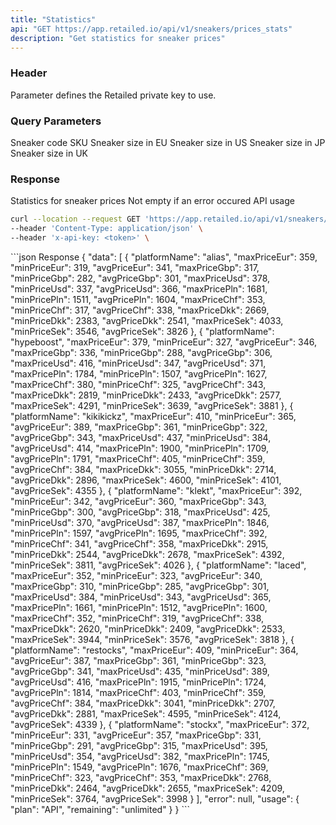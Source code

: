 ```yaml
---
title: "Statistics"
api: "GET https://app.retailed.io/api/v1/sneakers/prices_stats"
description: "Get statistics for sneaker prices"
---
```


### Header

<ParamField header="x-api-key" type="string" required={true}>
    Parameter defines the Retailed private key to use.
</ParamField>

### Query Parameters

<ParamField query="sku" type="string" optional={true} placeholder="DV6773-220">
    Sneaker code SKU
</ParamField>

<ParamField query="size_eu" type="string" optional={true} placeholder="39.5">
    Sneaker size in EU
</ParamField>

<ParamField query="size_us" type="string" optional={true} placeholder="6">
    Sneaker size in US
</ParamField>

<ParamField query="size_jp" type="string" optional={true} placeholder="24.5">
    Sneaker size in JP
</ParamField>

<ParamField query="size_uk" type="string" optional={true} placeholder="6">
    Sneaker size in UK
</ParamField>

### Response

<ResponseField name="data" type="object">
    Statistics for sneaker prices
</ResponseField>

<ResponseField name="error" type="object">
    Not empty if an error occured
</ResponseField>

<ResponseField name="usage" type="object">
    API usage
</ResponseField>

<RequestExample>

```bash Example Request
curl --location --request GET 'https://app.retailed.io/api/v1/sneakers/prices_stats?sku=DH6927-140&size_us=6' \
--header 'Content-Type: application/json' \
--header 'x-api-key: <token>' \
```

</RequestExample>

<ResponseExample>
```json Response
{
    "data": [
        {
            "platformName": "alias",
            "maxPriceEur": 359,
            "minPriceEur": 319,
            "avgPriceEur": 341,
            "maxPriceGbp": 317,
            "minPriceGbp": 282,
            "avgPriceGbp": 301,
            "maxPriceUsd": 378,
            "minPriceUsd": 337,
            "avgPriceUsd": 366,
            "maxPricePln": 1681,
            "minPricePln": 1511,
            "avgPricePln": 1604,
            "maxPriceChf": 353,
            "minPriceChf": 317,
            "avgPriceChf": 338,
            "maxPriceDkk": 2669,
            "minPriceDkk": 2383,
            "avgPriceDkk": 2541,
            "maxPriceSek": 4033,
            "minPriceSek": 3546,
            "avgPriceSek": 3826
        },
        {
            "platformName": "hypeboost",
            "maxPriceEur": 379,
            "minPriceEur": 327,
            "avgPriceEur": 346,
            "maxPriceGbp": 336,
            "minPriceGbp": 288,
            "avgPriceGbp": 306,
            "maxPriceUsd": 416,
            "minPriceUsd": 347,
            "avgPriceUsd": 371,
            "maxPricePln": 1784,
            "minPricePln": 1507,
            "avgPricePln": 1627,
            "maxPriceChf": 380,
            "minPriceChf": 325,
            "avgPriceChf": 343,
            "maxPriceDkk": 2819,
            "minPriceDkk": 2433,
            "avgPriceDkk": 2577,
            "maxPriceSek": 4291,
            "minPriceSek": 3639,
            "avgPriceSek": 3881
        },
        {
            "platformName": "kikikickz",
            "maxPriceEur": 410,
            "minPriceEur": 365,
            "avgPriceEur": 389,
            "maxPriceGbp": 361,
            "minPriceGbp": 322,
            "avgPriceGbp": 343,
            "maxPriceUsd": 437,
            "minPriceUsd": 384,
            "avgPriceUsd": 414,
            "maxPricePln": 1900,
            "minPricePln": 1709,
            "avgPricePln": 1791,
            "maxPriceChf": 405,
            "minPriceChf": 359,
            "avgPriceChf": 384,
            "maxPriceDkk": 3055,
            "minPriceDkk": 2714,
            "avgPriceDkk": 2896,
            "maxPriceSek": 4600,
            "minPriceSek": 4101,
            "avgPriceSek": 4355
        },
        {
            "platformName": "klekt",
            "maxPriceEur": 392,
            "minPriceEur": 342,
            "avgPriceEur": 360,
            "maxPriceGbp": 343,
            "minPriceGbp": 300,
            "avgPriceGbp": 318,
            "maxPriceUsd": 425,
            "minPriceUsd": 370,
            "avgPriceUsd": 387,
            "maxPricePln": 1846,
            "minPricePln": 1597,
            "avgPricePln": 1695,
            "maxPriceChf": 392,
            "minPriceChf": 341,
            "avgPriceChf": 358,
            "maxPriceDkk": 2915,
            "minPriceDkk": 2544,
            "avgPriceDkk": 2678,
            "maxPriceSek": 4392,
            "minPriceSek": 3811,
            "avgPriceSek": 4026
        },
        {
            "platformName": "laced",
            "maxPriceEur": 352,
            "minPriceEur": 323,
            "avgPriceEur": 340,
            "maxPriceGbp": 310,
            "minPriceGbp": 285,
            "avgPriceGbp": 301,
            "maxPriceUsd": 384,
            "minPriceUsd": 343,
            "avgPriceUsd": 365,
            "maxPricePln": 1661,
            "minPricePln": 1512,
            "avgPricePln": 1600,
            "maxPriceChf": 352,
            "minPriceChf": 319,
            "avgPriceChf": 338,
            "maxPriceDkk": 2620,
            "minPriceDkk": 2409,
            "avgPriceDkk": 2533,
            "maxPriceSek": 3944,
            "minPriceSek": 3576,
            "avgPriceSek": 3818
        },
        {
            "platformName": "restocks",
            "maxPriceEur": 409,
            "minPriceEur": 364,
            "avgPriceEur": 387,
            "maxPriceGbp": 361,
            "minPriceGbp": 323,
            "avgPriceGbp": 341,
            "maxPriceUsd": 435,
            "minPriceUsd": 389,
            "avgPriceUsd": 416,
            "maxPricePln": 1915,
            "minPricePln": 1724,
            "avgPricePln": 1814,
            "maxPriceChf": 403,
            "minPriceChf": 359,
            "avgPriceChf": 384,
            "maxPriceDkk": 3041,
            "minPriceDkk": 2707,
            "avgPriceDkk": 2881,
            "maxPriceSek": 4595,
            "minPriceSek": 4124,
            "avgPriceSek": 4339
        },
        {
            "platformName": "stockx",
            "maxPriceEur": 372,
            "minPriceEur": 331,
            "avgPriceEur": 357,
            "maxPriceGbp": 331,
            "minPriceGbp": 291,
            "avgPriceGbp": 315,
            "maxPriceUsd": 395,
            "minPriceUsd": 354,
            "avgPriceUsd": 382,
            "maxPricePln": 1745,
            "minPricePln": 1549,
            "avgPricePln": 1676,
            "maxPriceChf": 369,
            "minPriceChf": 323,
            "avgPriceChf": 353,
            "maxPriceDkk": 2768,
            "minPriceDkk": 2464,
            "avgPriceDkk": 2655,
            "maxPriceSek": 4209,
            "minPriceSek": 3764,
            "avgPriceSek": 3998
        }
    ],
    "error": null,
        "usage": {
        "plan": "API",
        "remaining": "unlimited"
    }
}
```
</ResponseExample>
